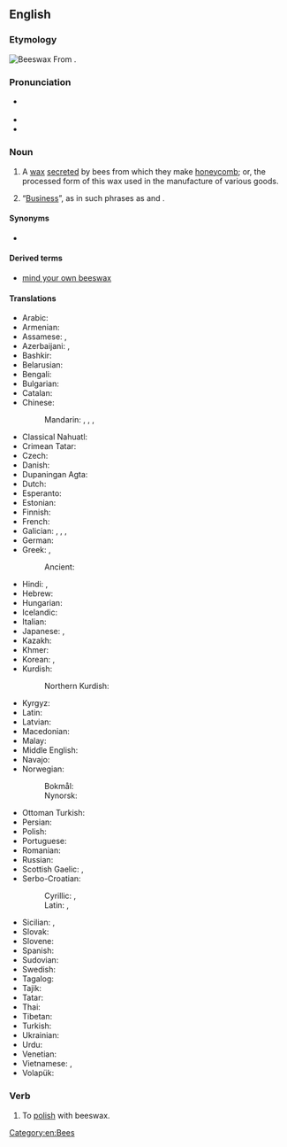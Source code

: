 ==English==
{{wikipedia}}

===Etymology===
[[File:Beeswax.jpg|thumb|'''Beeswax''']]
From {{affix|en|bee|-s-|wax}}.

===Pronunciation===
* {{a|US}} {{IPA|en|/ˈbiːzwæks/}}
* {{audio|en|en-us-beeswax.ogg|Audio (US)}}
* {{rhymes|en|iːzwæks|s=2}}

===Noun===
{{en-noun|-|+}}

# A [[wax]] [[secrete]]d by bees from which they make [[honeycomb]]; or, the processed form of this wax used in the manufacture of various goods.
# {{lb|en|colloquial|mildly|humorous}} “[[business|Business]]”, as in such phrases as {{m|en|mind your own beeswax}} and {{m|en|none of your beeswax}}.

====Synonyms====
* {{l|en|E901}} {{qualifier|when used as a [[glazing agent]]}}

====Derived terms====
* [[mind your own beeswax]]

====Translations====
{{trans-top|wax secreted by bees}}
* Arabic: {{t|ar|شَمْع الْعَسَل|m}}
* Armenian: {{t+|hy|մեղրամոմ}}
* Assamese: {{t|as|মৌসিটা}}, {{t|as|মম}}
* Azerbaijani: {{t+|az|mum}}, {{t|az|arı mumu}}
* Bashkir: {{t|ba|балауыҙ}}
* Belarusian: {{t|be|пчалі́ны воск|m}}
* Bengali: {{t|bn|মোম}}
* Bulgarian: {{t|bg|пче́лен во́сък|m}}
* Catalan: {{t|ca|cera d'abella|f}}
* Chinese:
*: Mandarin: {{t+|cmn|蜜蠟}}, {{t+|cmn|蜜蜡|tr=mìlà}}, {{t+|cmn|蜂蠟}}, {{t+|cmn|蜂蜡|tr=fēnglà}}
* Classical Nahuatl: {{t|nci|xīcohcuitlatl}}
* Crimean Tatar: {{t|crh|balavuz}}
* Czech: {{t|cs|včelí vosk|m}}
* Danish: {{t+|da|bivoks|c|n}}
* Dupaningan Agta: {{t|duo|lilen}}
* Dutch: {{t+|nl|bijenwas|m}}
* Esperanto: {{t|eo|abelvakso}}
* Estonian: {{t+|et|mesilasvaha}}
* Finnish: {{t+|fi|mehiläisvaha}}
* French: {{t+|fr|cire d'abeille|f}}
* Galician: {{t|gl|cera de abella|f}}, {{t|gl|borra de abella|f}}, {{t+|gl|buio|m}}, {{t|gl|morria|f}}
* German: {{t+|de|Bienenwachs|n}}
* Greek: {{t|el|μελισσόκηρος|m}}, {{t+|el|μελισσοκέρι|n}}
*: Ancient: {{t|grc|κηρός|m}}
* Hindi: {{t+|hi|मोम|m}}, {{t|hi|मधुमोम|m}}
* Hebrew: {{t+|he|דונג|m|tr=dónag}}
* Hungarian: {{t+|hu|méhviasz}}
* Icelandic: {{t|is|bývax|n}}
* Italian: {{t|it|cera d'api}}
* Japanese: {{t+|ja|蜜蝋|tr=みつろう, mitsurō}}, {{t|ja|封蝋|tr=ふうろう, fūrō}}
* Kazakh: {{t|kk|балауыз}}
* Khmer: {{t|km|ក្រមួនឃ្មុំ}}
* Korean: {{t+|ko|밀랍(蜜蠟)}}, {{t+|ko|봉랍(蜂蠟)}}
* Kurdish:
*: Northern Kurdish: {{t+|kmr|şima|f}}
{{trans-mid}}
* Kyrgyz: {{t|ky|мом}}
* Latin: {{t|la|cera|f}}
* Latvian: {{t+|lv|vasks|m}}
* Macedonian: {{t|mk|пчелин восок|m}}
* Malay: {{t|ms|lilin lebah}}
* Middle English: {{t|enm|wax}}
* Navajo: {{t|nv|tsísʼná bijeeh}}
* Norwegian:
*: Bokmål: {{t+|nb|bivoks|m}}
*: Nynorsk: {{t|nn|bivoks|m}}
* Ottoman Turkish: {{t|ota|بالمومی|tr=balmumu}}
* Persian: {{t+|fa|موم|tr=mum}}
* Polish: {{t+|pl|wosk pszczeli|m-in}}
* Portuguese: {{t|pt|cera de abelha|f}}
* Romanian: {{t+|ro|ceară de albine|f}}
* Russian: {{t|ru|пчели́ный воск|m}}
* Scottish Gaelic: {{t|gd|cèir|f}}, {{t|gd|cèir-sheillean|f}}
* Serbo-Croatian:
*: Cyrillic: {{t|sh|восковаринa|f}}, {{t|sh|пчелињи восак|m}}
*: Latin: {{t+|sh|voskovarina|f}}, {{t|sh|pčelinji vosak|m}}
* Sicilian: {{t+|scn|cira}}, {{t|scn|cira dî lapi}}
* Slovak: {{t|sk|včelí vosk|m}}
* Slovene: {{t|sl|čebelji vosek|m}}
* Spanish: {{t|es|cera de abeja|f}}
* Sudovian: {{t|xsv|vaskan}}
* Swedish: {{t+|sv|bivax|n}}
* Tagalog: {{t|tl|pagkit}}
* Tajik: {{t|tg|мум}}
* Tatar: {{t+|tt|балавыз}}
* Thai: {{t+|th|ขี้ผึ้ง}}
* Tibetan: {{t|bo|པྲ་ཚིལ}}
* Turkish: {{t+|tr|bal mumu}}
* Ukrainian: {{t|uk|бджоли́ний ві́ск|m}}
* Urdu: {{t|ur|موم|m|tr=mom}}
* Venetian: {{t|vec|zèra|f}}
* Vietnamese: {{t|vi|sáp ong}}, {{t+|vi|lạp}}
* Volapük: {{t+|vo|bienaväk}}
{{trans-bottom}}

===Verb===
{{en-verb}}

# {{lb|en|transitive}} To [[polish]] with beeswax.

[[Category:en:Bees]]